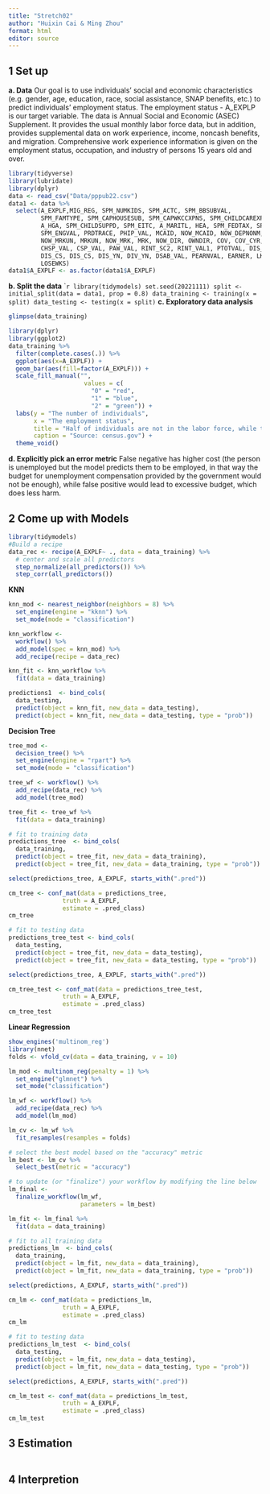 ```yaml
---
title: "Stretch02"
author: "Huixin Cai & Ming Zhou"
format: html
editor: source
---
```

## 1 Set up
**a. Data**
Our goal is to use individuals' social and economic characteristics (e.g. gender, age, education, race, social assistance, SNAP benefits, etc.) to predict individuals' employment status. The employment status - A_EXPLP is our target variable.
The data is Annual Social and Economic (ASEC) Supplement. It provides the usual monthly labor force data, but in addition, provides supplemental data on work experience, income, noncash benefits, and migration. Comprehensive work experience information is given on the employment status, occupation, and industry of persons 15 years old and over.
```r
library(tidyverse)
library(lubridate)
library(dplyr)
data <- read_csv("Data/pppub22.csv")
data1 <- data %>%
  select(A_EXPLF,MIG_REG, SPM_NUMKIDS, SPM_ACTC, SPM_BBSUBVAL,
         SPM_FAMTYPE, SPM_CAPHOUSESUB, SPM_CAPWKCCXPNS, SPM_CHILDCAREXPNS,
         A_HGA, SPM_CHILDSUPPD, SPM_EITC, A_MARITL, HEA, SPM_FEDTAX, SPM_GEOADJ,
         SPM_ENGVAL, PRDTRACE, PHIP_VAL, MCAID, NOW_MCAID, NOW_DEPNONM,
         NOW_MRKUN, MRKUN, NOW_MRK, MRK, NOW_DIR, OWNDIR, COV, COV_CYR, AGI, EIT_CRED,
         CHSP_VAL, CSP_VAL, PAW_VAL, RINT_SC2, RINT_VAL1, PTOTVAL, DIS_HP,
         DIS_CS, DIS_CS, DIS_YN, DIV_YN, DSAB_VAL, PEARNVAL, EARNER, LKWEEKS,
         LOSEWKS) 
data1$A_EXPLF <- as.factor(data1$A_EXPLF)
```
**b. Split the data**
````r
library(tidymodels)
set.seed(20221111)
split <- initial_split(data = data1, prop = 0.8)
data_training <- training(x = split)
data_testing <- testing(x = split)
```
**c. Exploratory data analysis**
```r
glimpse(data_training)

library(dplyr)
library(ggplot2)
data_training %>%
  filter(complete.cases(.)) %>%
  ggplot(aes(x=A_EXPLF)) +
  geom_bar(aes(fill=factor(A_EXPLF))) +
  scale_fill_manual("",
                     values = c(
                       "0" = "red",
                       "1" = "blue",
                       "2" = "green")) +
  labs(y = "The number of individuals",
       x = "The employment status",
       title = "Half of individuals are not in the labor force, while the unemployment rate is about 3.3%",
       caption = "Source: census.gov") +
  theme_void()
```
**d. Explicitly pick an error metric**
False negative has higher cost (the person is unemployed but the model predicts them to be employed, in that way the budget for unemployment compensation provided by the government would not be enough), while false positive would lead to excessive budget, which does less harm.

## 2 Come up with Models 
```r
library(tidymodels)
#Build a recipe 
data_rec <- recipe(A_EXPLF~ ., data = data_training) %>%
  # center and scale all predictors
  step_normalize(all_predictors()) %>%
  step_corr(all_predictors())
```
**KNN**
```r
knn_mod <- nearest_neighbor(neighbors = 8) %>%
  set_engine(engine = "kknn") %>%
  set_mode(mode = "classification")

knn_workflow <- 
  workflow() %>%
  add_model(spec = knn_mod) %>%
  add_recipe(recipe = data_rec)

knn_fit <- knn_workflow %>%
  fit(data = data_training)

predictions1  <- bind_cols(
  data_testing,
  predict(object = knn_fit, new_data = data_testing),
  predict(object = knn_fit, new_data = data_testing, type = "prob"))
```
**Decision Tree**
```r
tree_mod <-
  decision_tree() %>%
  set_engine(engine = "rpart") %>%
  set_mode(mode = "classification")

tree_wf <- workflow() %>%
  add_recipe(data_rec) %>%
  add_model(tree_mod)

tree_fit <- tree_wf %>%
  fit(data = data_training)

# fit to training data
predictions_tree  <- bind_cols(
  data_training,
  predict(object = tree_fit, new_data = data_training),
  predict(object = tree_fit, new_data = data_training, type = "prob"))

select(predictions_tree, A_EXPLF, starts_with(".pred"))

cm_tree <- conf_mat(data = predictions_tree,
               truth = A_EXPLF,
               estimate = .pred_class)
cm_tree

# fit to testing data
predictions_tree_test <- bind_cols(
  data_testing,
  predict(object = tree_fit, new_data = data_testing),
  predict(object = tree_fit, new_data = data_testing, type = "prob"))

select(predictions_tree, A_EXPLF, starts_with(".pred"))

cm_tree_test <- conf_mat(data = predictions_tree_test,
               truth = A_EXPLF,
               estimate = .pred_class)
cm_tree_test
```

**Linear Regression** 
```r
show_engines('multinom_reg')
library(nnet)
folds <- vfold_cv(data = data_training, v = 10)

lm_mod <- multinom_reg(penalty = 1) %>%
  set_engine("glmnet") %>%
  set_mode("classification")

lm_wf <- workflow() %>%
  add_recipe(data_rec) %>%
  add_model(lm_mod) 

lm_cv <- lm_wf %>%
  fit_resamples(resamples = folds)

# select the best model based on the "accuracy" metric
lm_best <- lm_cv %>%
  select_best(metric = "accuracy")

# to update (or "finalize") your workflow by modifying the line below
lm_final <- 
  finalize_workflow(lm_wf,
                    parameters = lm_best)

lm_fit <- lm_final %>%
  fit(data = data_training)

# fit to all training data
predictions_lm  <- bind_cols(
  data_training,
  predict(object = lm_fit, new_data = data_training),
  predict(object = lm_fit, new_data = data_training, type = "prob"))

select(predictions, A_EXPLF, starts_with(".pred"))

cm_lm <- conf_mat(data = predictions_lm,
               truth = A_EXPLF,
               estimate = .pred_class)
cm_lm

# fit to testing data
predictions_lm_test  <- bind_cols(
  data_testing,
  predict(object = lm_fit, new_data = data_testing),
  predict(object = lm_fit, new_data = data_testing, type = "prob"))

select(predictions, A_EXPLF, starts_with(".pred"))

cm_lm_test <- conf_mat(data = predictions_lm_test,
               truth = A_EXPLF,
               estimate = .pred_class)
cm_lm_test
```

## 3 Estimation
```r


```

## 4 Interpretion 

